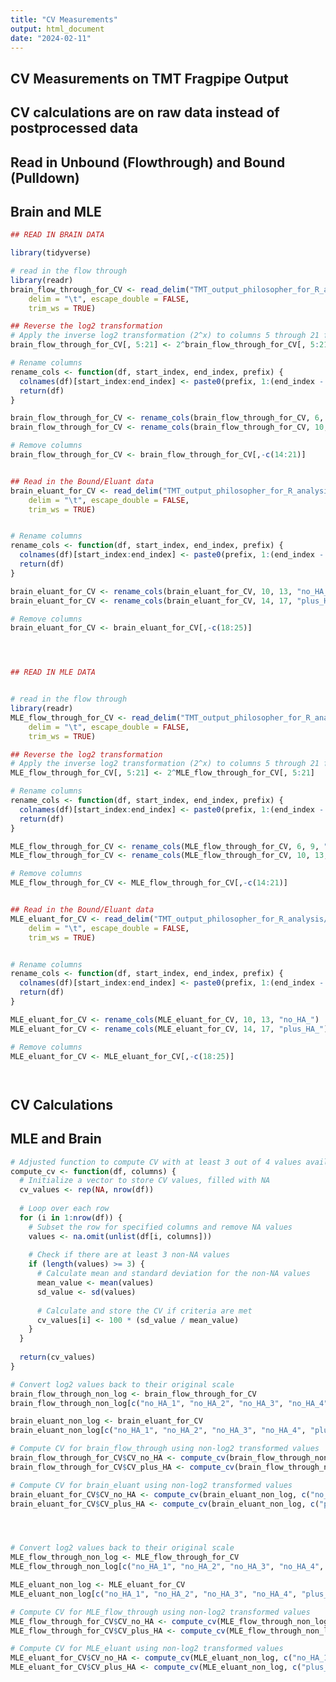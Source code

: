 ```yaml
---
title: "CV Measurements"
output: html_document
date: "2024-02-11"
---
```


## CV Measurements on TMT Fragpipe Output
## CV calculations are on raw data instead of postprocessed data



## Read in Unbound (Flowthrough) and Bound (Pulldown)
## Brain and MLE
```r

## READ IN BRAIN DATA

library(tidyverse)

# read in the flow through
library(readr)
brain_flow_through_for_CV <- read_delim("TMT_output_philosopher_for_R_analysis/brain_flowthrough_protein.tsv", 
    delim = "\t", escape_double = FALSE, 
    trim_ws = TRUE)

## Reverse the log2 transformation
# Apply the inverse log2 transformation (2^x) to columns 5 through 21 for all rows
brain_flow_through_for_CV[, 5:21] <- 2^brain_flow_through_for_CV[, 5:21]

# Rename columns
rename_cols <- function(df, start_index, end_index, prefix) {
  colnames(df)[start_index:end_index] <- paste0(prefix, 1:(end_index - start_index + 1))
  return(df)
}

brain_flow_through_for_CV <- rename_cols(brain_flow_through_for_CV, 6, 9, "no_HA_")
brain_flow_through_for_CV <- rename_cols(brain_flow_through_for_CV, 10, 13, "plus_HA_")

# Remove columns
brain_flow_through_for_CV <- brain_flow_through_for_CV[,-c(14:21)]


## Read in the Bound/Eluant data
brain_eluant_for_CV <- read_delim("TMT_output_philosopher_for_R_analysis/brain_bound_single_site.tsv", 
    delim = "\t", escape_double = FALSE, 
    trim_ws = TRUE)


# Rename columns
rename_cols <- function(df, start_index, end_index, prefix) {
  colnames(df)[start_index:end_index] <- paste0(prefix, 1:(end_index - start_index + 1))
  return(df)
}

brain_eluant_for_CV <- rename_cols(brain_eluant_for_CV, 10, 13, "no_HA_")
brain_eluant_for_CV <- rename_cols(brain_eluant_for_CV, 14, 17, "plus_HA_")

# Remove columns
brain_eluant_for_CV <- brain_eluant_for_CV[,-c(18:25)]




## READ IN MLE DATA


# read in the flow through
library(readr)
MLE_flow_through_for_CV <- read_delim("TMT_output_philosopher_for_R_analysis/MLE_flowthrough_protein.tsv", 
    delim = "\t", escape_double = FALSE, 
    trim_ws = TRUE)

## Reverse the log2 transformation
# Apply the inverse log2 transformation (2^x) to columns 5 through 21 for all rows
MLE_flow_through_for_CV[, 5:21] <- 2^MLE_flow_through_for_CV[, 5:21]

# Rename columns
rename_cols <- function(df, start_index, end_index, prefix) {
  colnames(df)[start_index:end_index] <- paste0(prefix, 1:(end_index - start_index + 1))
  return(df)
}

MLE_flow_through_for_CV <- rename_cols(MLE_flow_through_for_CV, 6, 9, "no_HA_")
MLE_flow_through_for_CV <- rename_cols(MLE_flow_through_for_CV, 10, 13, "plus_HA_")

# Remove columns
MLE_flow_through_for_CV <- MLE_flow_through_for_CV[,-c(14:21)]


## Read in the Bound/Eluant data
MLE_eluant_for_CV <- read_delim("TMT_output_philosopher_for_R_analysis/MLE_bound_single_site.tsv", 
    delim = "\t", escape_double = FALSE, 
    trim_ws = TRUE)


# Rename columns
rename_cols <- function(df, start_index, end_index, prefix) {
  colnames(df)[start_index:end_index] <- paste0(prefix, 1:(end_index - start_index + 1))
  return(df)
}

MLE_eluant_for_CV <- rename_cols(MLE_eluant_for_CV, 10, 13, "no_HA_")
MLE_eluant_for_CV <- rename_cols(MLE_eluant_for_CV, 14, 17, "plus_HA_")

# Remove columns
MLE_eluant_for_CV <- MLE_eluant_for_CV[,-c(18:25)]




```


## CV Calculations
## MLE and Brain
```r


# Adjusted function to compute CV with at least 3 out of 4 values available
compute_cv <- function(df, columns) {
  # Initialize a vector to store CV values, filled with NA
  cv_values <- rep(NA, nrow(df))
  
  # Loop over each row
  for (i in 1:nrow(df)) {
    # Subset the row for specified columns and remove NA values
    values <- na.omit(unlist(df[i, columns]))
    
    # Check if there are at least 3 non-NA values
    if (length(values) >= 3) {
      # Calculate mean and standard deviation for the non-NA values
      mean_value <- mean(values)
      sd_value <- sd(values)
      
      # Calculate and store the CV if criteria are met
      cv_values[i] <- 100 * (sd_value / mean_value)
    }
  }
  
  return(cv_values)
}

# Convert log2 values back to their original scale
brain_flow_through_non_log <- brain_flow_through_for_CV
brain_flow_through_non_log[c("no_HA_1", "no_HA_2", "no_HA_3", "no_HA_4", "plus_HA_1", "plus_HA_2", "plus_HA_3", "plus_HA_4")] <- 2^brain_flow_through_for_CV[c("no_HA_1", "no_HA_2", "no_HA_3", "no_HA_4", "plus_HA_1", "plus_HA_2", "plus_HA_3", "plus_HA_4")]

brain_eluant_non_log <- brain_eluant_for_CV
brain_eluant_non_log[c("no_HA_1", "no_HA_2", "no_HA_3", "no_HA_4", "plus_HA_1", "plus_HA_2", "plus_HA_3", "plus_HA_4")] <- 2^brain_eluant_for_CV[c("no_HA_1", "no_HA_2", "no_HA_3", "no_HA_4", "plus_HA_1", "plus_HA_2", "plus_HA_3", "plus_HA_4")]

# Compute CV for brain_flow_through using non-log2 transformed values
brain_flow_through_for_CV$CV_no_HA <- compute_cv(brain_flow_through_non_log, c("no_HA_1", "no_HA_2", "no_HA_3", "no_HA_4"))
brain_flow_through_for_CV$CV_plus_HA <- compute_cv(brain_flow_through_non_log, c("plus_HA_1", "plus_HA_2", "plus_HA_3", "plus_HA_4"))

# Compute CV for brain_eluant using non-log2 transformed values
brain_eluant_for_CV$CV_no_HA <- compute_cv(brain_eluant_non_log, c("no_HA_1", "no_HA_2", "no_HA_3", "no_HA_4"))
brain_eluant_for_CV$CV_plus_HA <- compute_cv(brain_eluant_non_log, c("plus_HA_1", "plus_HA_2", "plus_HA_3", "plus_HA_4"))




# Convert log2 values back to their original scale
MLE_flow_through_non_log <- MLE_flow_through_for_CV
MLE_flow_through_non_log[c("no_HA_1", "no_HA_2", "no_HA_3", "no_HA_4", "plus_HA_1", "plus_HA_2", "plus_HA_3", "plus_HA_4")] <- 2^MLE_flow_through_for_CV[c("no_HA_1", "no_HA_2", "no_HA_3", "no_HA_4", "plus_HA_1", "plus_HA_2", "plus_HA_3", "plus_HA_4")]

MLE_eluant_non_log <- MLE_eluant_for_CV
MLE_eluant_non_log[c("no_HA_1", "no_HA_2", "no_HA_3", "no_HA_4", "plus_HA_1", "plus_HA_2", "plus_HA_3", "plus_HA_4")] <- 2^MLE_eluant_for_CV[c("no_HA_1", "no_HA_2", "no_HA_3", "no_HA_4", "plus_HA_1", "plus_HA_2", "plus_HA_3", "plus_HA_4")]

# Compute CV for MLE_flow_through using non-log2 transformed values
MLE_flow_through_for_CV$CV_no_HA <- compute_cv(MLE_flow_through_non_log, c("no_HA_1", "no_HA_2", "no_HA_3", "no_HA_4"))
MLE_flow_through_for_CV$CV_plus_HA <- compute_cv(MLE_flow_through_non_log, c("plus_HA_1", "plus_HA_2", "plus_HA_3", "plus_HA_4"))

# Compute CV for MLE_eluant using non-log2 transformed values
MLE_eluant_for_CV$CV_no_HA <- compute_cv(MLE_eluant_non_log, c("no_HA_1", "no_HA_2", "no_HA_3", "no_HA_4"))
MLE_eluant_for_CV$CV_plus_HA <- compute_cv(MLE_eluant_non_log, c("plus_HA_1", "plus_HA_2", "plus_HA_3", "plus_HA_4"))







```


